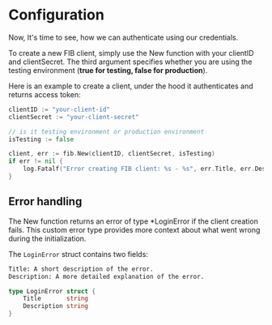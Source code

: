 # Configuration

Now, It's time to see, how we can authenticate using our credentials.

To create a new FIB client, simply use the New function with your clientID and clientSecret.
The third argument specifies whether you are using the testing environment (**true for testing, false for production**).

Here is an example to create a client, under the hood it authenticates and returns access token:

```go filename="main.go" copy
clientID := "your-client-id"
clientSecret := "your-client-secret"

// is it testing environment or production environment
isTesting := false

client, err := fib.New(clientID, clientSecret, isTesting)
if err != nil {
    log.Fatalf("Error creating FIB client: %s - %s", err.Title, err.Description)
}
```

## Error handling

The New function returns an error of type \*LoginError if the client creation fails.
This custom error type provides more context about what went wrong during the initialization.

The `LoginError` struct contains two fields:

```txt Title:
Title: A short description of the error.
Description: A more detailed explanation of the error.
```

```go
type LoginError struct {
	Title       string
	Description string
}
```
